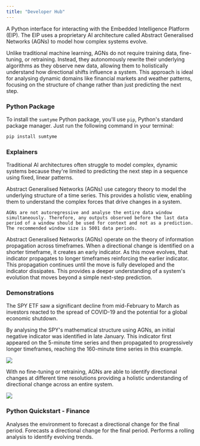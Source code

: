 ```yaml
---
title: "Developer Hub"
---
```


A Python interface for interacting with the Embedded Intelligence Platform (EIP). The EIP uses a proprietary AI architecture called Abstract Generalised Networks (AGNs) to model how complex systems evolve.

Unlike traditional machine learning, AGNs do not require training data, fine-tuning, or retraining. Instead, they autonomously rewrite their underlying algorithms as they observe new data, allowing them to holistically understand how directional shifts influence a system. This approach is ideal for analysing dynamic domains like financial markets and weather patterns, focusing on the structure of change rather than just predicting the next step.

### Python Package

To install the `sumtyme` Python package, you'll use `pip`, Python's standard package manager. Just run the following command in your terminal:

```powershell
pip install sumtyme
```

### Explainers

<AccordionGroup>
  <Accordion title="AGNs vs. Traditional  Architectures">
    Traditional AI architectures often struggle to model complex, dynamic systems because they're limited to predicting the next step in a sequence using fixed, linear patterns.

  Abstract Generalised Networks (AGNs) use category theory to model the underlying structure of a time series. This provides a holistic view, enabling them to understand the complex forces that drive changes in a system.

    AGNs are not autoregressive and analyse the entire data window simultaneously. Therefore, any outputs observed before the last data period of a window should be used for context and not as a prediction. The recommended window size is 5001 data periods.
  </Accordion>
  <Accordion title="Information Propagation ">
    Abstract Generalised Networks (AGNs) operate on the theory of information propagation across timeframes. When a directional change is identified on a shorter timeframe, it creates an early indicator. As this move evolves, that indicator propagates to longer timeframes reinforcing the earlier indicator. This propagation continues until the move is fully developed and the indicator dissipates. This provides a deeper understanding of a system's evolution that moves beyond a simple next-step prediction.
  </Accordion>
</AccordionGroup>

### Demonstrations

<Accordion title="SPY ETF - Early 2020">
  The SPY ETF saw a significant decline from mid-February to March as investors reacted to the spread of COVID-19 and the potential for a global economic shutdown.
  
  By analysing the SPY's mathematical structure using AGNs, an initial negative indicator was identified in late January. This indicator first appeared on the 5-minute time series and then propagated to progressively longer timeframes, reaching the 160-minute time series in this example.
  
  ![](/images/MDC.png)
  
  With no fine-tuning or retraining, AGNs are able to identify directional changes at different time resolutions providing a holistic understanding of directional change across an entire system.
  
  ![](/images/MDU.png)

</Accordion>

### Python Quickstart - Finance

<Card title="Model Environment" href="/finance/model">
  Analyses the environment to forecast a directional change for the final period.
</Card>

<Card title="Forecast Change" href="/finance/forecast">
  Forecasts a directional change for the final period.
</Card>

<Card title="Rolling Forecast" href="/finance/rolling">
  Performs a rolling analysis to identify evolving trends.
</Card>